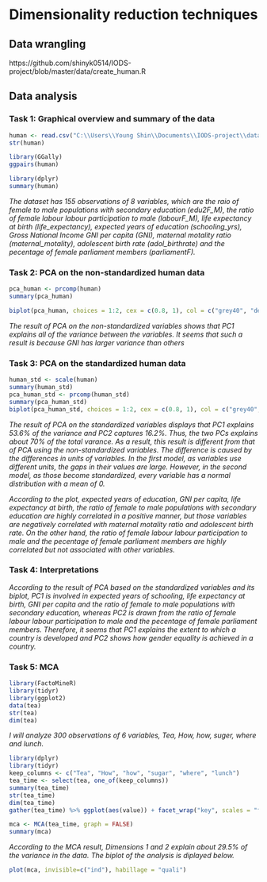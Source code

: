 # Dimensionality reduction techniques #

## Data wrangling ##

https://github.com/shinyk0514/IODS-project/blob/master/data/create_human.R


## Data analysis ##

### Task 1: Graphical overview and summary of the data ###

```r
human <- read.csv("C:\\Users\\Young Shin\\Documents\\IODS-project\\data\\human.csv")
str(human)

library(GGally)
ggpairs(human)

library(dplyr)
summary(human)
```
*The dataset has 155 observations of 8 variables, which are the raio of female to male populations with secondary education (edu2F_M), the ratio of female labour labour participation to male (labourF_M), life expectancy at birth (life_expectancy), expected years of education (schooling_yrs), Gross National Income GNI per capita (GNI), maternal motality ratio (maternal_motality), adolescent birth rate (adol_birthrate) and the pecentage of female parliament members (parliamentF).* 



### Task 2: PCA on the non-standardized human data ###
```r
pca_human <- prcomp(human)
summary(pca_human)

biplot(pca_human, choices = 1:2, cex = c(0.8, 1), col = c("grey40", "deeppink2"))
```
*The result of PCA on the non-standardized variables shows that PC1 explains all of the variance between the variables. It seems that such a result is because GNI has larger variance than others*


### Task 3: PCA on the standardized human data ###
```r
human_std <- scale(human)
summary(human_std)
pca_human_std <- prcomp(human_std)
summary(pca_human_std)
biplot(pca_human_std, choices = 1:2, cex = c(0.8, 1), col = c("grey40", "deeppink2"))
```
*The result of PCA on the standardized variables displays that PC1 explains 53.6% of the variance and PC2 captures 16.2%. Thus, the two PCs explains about 70% of the total varance. As a result, this result is different from that of PCA using the non-standardized variables. The difference is caused by the differences in units of variables. In the first model, as variables use different units, the gaps in their values are large. However, in the second model, as those become standardized, every variable has a normal distribution with a mean of 0.*

*According to the plot, expected years of education, GNI per capita, life expectancy at birth, the ratio of female to male populations with secondary education are highly correlated in a positive manner, but those variables are negatively correlated with maternal motality ratio and adolescent birth rate. On the other hand, the ratio of female labour labour participation to male and the pecentage of female parliament members are highly correlated but not associated with other variables.* 


### Task 4: Interpretations ###
*According to the result of PCA based on the standardized variables and its biplot, PC1 is involved in expected years of schooling, life expectancy at birth, GNI per capita and the ratio of female to male populations with secondary education, whereas PC2 is drawn from the ratio of female labour labour participation to male and the pecentage of female parliament members. Therefore, it seems that PC1 explains the extent to which a country is developed and PC2 shows how gender equality is achieved in a country.*


### Task 5: MCA ###
```r
library(FactoMineR)
library(tidyr)
library(ggplot2)
data(tea)
str(tea)
dim(tea)
```

*I will analyze 300 observations of 6 variables, Tea, How, how, suger, where and lunch.*
```r
library(dplyr)
library(tidyr)
keep_columns <- c("Tea", "How", "how", "sugar", "where", "lunch")
tea_time <- select(tea, one_of(keep_columns))
summary(tea_time)
str(tea_time)
dim(tea_time)
gather(tea_time) %>% ggplot(aes(value)) + facet_wrap("key", scales = "free") + geom_bar() + theme(axis.text.x = element_text(angle = 45, hjust = 1, size = 8))
```

```r
mca <- MCA(tea_time, graph = FALSE)
summary(mca)

```
*According to the MCA result, Dimensions 1 and 2 explain about 29.5% of the variance in the data. The biplot of the analysis is diplayed below.*

```r
plot(mca, invisible=c("ind"), habillage = "quali")
```

